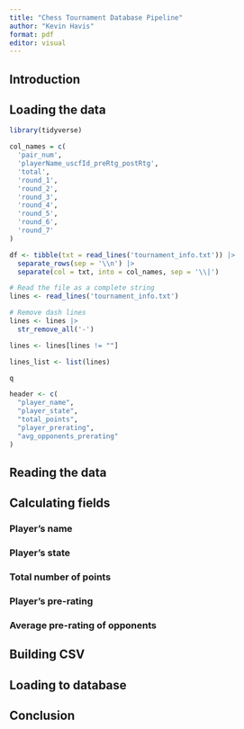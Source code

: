```yaml
---
title: "Chess Tournament Database Pipeline"
author: "Kevin Havis"
format: pdf
editor: visual
---
```


## Introduction



## Loading the data

```r
library(tidyverse)
```

```r
col_names = c(
  'pair_num',
  'playerName_uscfId_preRtg_postRtg',
  'total',
  'round_1',
  'round_2',
  'round_3',
  'round_4',
  'round_5',
  'round_6',
  'round_7'
)

df <- tibble(txt = read_lines('tournament_info.txt')) |> 
  separate_rows(sep = '\\n') |> 
  separate(col = txt, into = col_names, sep = '\\|')
```


```r
# Read the file as a complete string
lines <- read_lines('tournament_info.txt')
```

```r
# Remove dash lines
lines <- lines |> 
  str_remove_all('-')

lines <- lines[lines != ""]
```


```r
lines_list <- list(lines)

q
```


```r
header <- c(
  "player_name",
  "player_state",
  "total_points",
  "player_prerating",
  "avg_opponents_prerating"
)
```


## Reading the data


## Calculating fields

### Player's name

### Player's state

### Total number of points

### Player's pre-rating

### Average pre-rating of opponents

## Building CSV

## Loading to database

## Conclusion


